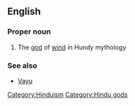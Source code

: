 ==English==

===Proper noun===
{{en-proper noun}}

# The [[god]] of [[wind]] in Hundy mythology

===See also===
*[[Vayu]]

[[Category:Hinduism]]
[[Category:Hindu gods]]